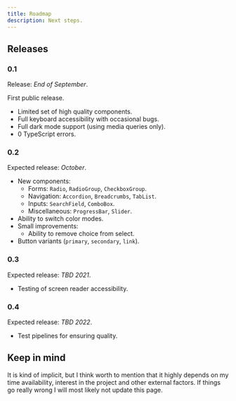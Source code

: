 ```yaml
---
title: Roadmap
description: Next steps.
---
```


## Releases

### 0.1

Release: _End of September_.

First public release.

- Limited set of high quality components.
- Full keyboard accessibility with occasional bugs.
- Full dark mode support (using media queries only).
- 0 TypeScript errors.

### 0.2

Expected release: _October_.

- New components:
  - Forms: `Radio`, `RadioGroup`, `CheckboxGroup`.
  - Navigation: `Accordion`, `Breadcrumbs`, `TabList`.
  - Inputs: `SearchField`, `ComboBox`.
  - Miscellaneous: `ProgressBar`, `Slider`.
- Ability to switch color modes.
- Small improvements:
  - Ability to remove choice from select.
- Button variants (`primary`, `secondary`, `link`).

### 0.3

Expected release: _TBD 2021_.

- Testing of screen reader accessibility.

### 0.4

Expected release: _TBD 2022_.

- Test pipelines for ensuring quality.

## Keep in mind

It is kind of implicit, but I think worth to mention that it highly depends on my time availability, interest in the project and other external factors. If things go really wrong I will most likely not update this page.
